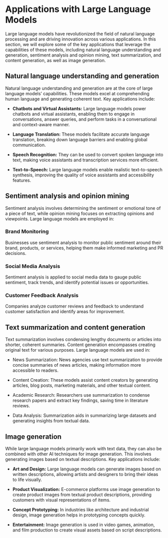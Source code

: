 
# Applications with Large Language Models {-}

Large language models have revolutionized the field of natural language processing and are driving innovation across various applications. In this section, we will explore some of the key applications that leverage the capabilities of these models, including natural language understanding and generation, sentiment analysis and opinion mining, text summarization, and content generation, as well as image generation.

## Natural language understanding and generation {-}

Natural language understanding and generation are at the core of large language models' capabilities. These models excel at comprehending human language and generating coherent text. Key applications include:

-   **Chatbots and Virtual Assistants:** Large language models power chatbots and virtual assistants, enabling them to engage in conversations, answer queries, and perform tasks in a conversational and context-aware manner.

-   **Language Translation:** These models facilitate accurate language translation, breaking down language barriers and enabling global communication.

-   **Speech Recognition:** They can be used to convert spoken language into text, making voice assistants and transcription services more efficient.

-   **Text-to-Speech:** Large language models enable realistic text-to-speech synthesis, improving the quality of voice assistants and accessibility features.

## Sentiment analysis and opinion mining {-}

Sentiment analysis involves determining the sentiment or emotional tone of a piece of text, while opinion mining focuses on extracting opinions and viewpoints. Large language models are employed in:

### Brand Monitoring {-}
Businesses use sentiment analysis to monitor public sentiment around their brand, products, or services, helping them make informed marketing and PR decisions.

### Social Media Analysis {-}

Sentiment analysis is applied to social media data to gauge public sentiment, track trends, and identify potential issues or opportunities.

### Customer Feedback Analysis {-}

Companies analyze customer reviews and feedback to understand customer satisfaction and identify areas for improvement.

## Text summarization and content generation {-}

Text summarization involves condensing lengthy documents or articles into shorter, coherent summaries. Content generation encompasses creating original text for various purposes. Large language models are used in:

-   News Summarization: News agencies use text summarization to provide concise summaries of news articles, making information more accessible to readers.

-   Content Creation: These models assist content creators by generating articles, blog posts, marketing materials, and other textual content.

-   Academic Research: Researchers use summarization to condense research papers and extract key findings, saving time in literature reviews.

-   Data Analysis: Summarization aids in summarizing large datasets and generating insights from textual data.

## Image generation {-}

While large language models primarily work with text data, they can also be combined with other AI techniques for image generation. This involves generating images based on textual descriptions. Key applications include:

-   **Art and Design:** Large language models can generate images based on written descriptions, allowing artists and designers to bring their ideas to life visually.

-   **Product Visualization:** E-commerce platforms use image generation to create product images from textual product descriptions, providing customers with visual representations of items.

-  **Concept Prototyping:** In industries like architecture and industrial design, image generation helps in prototyping concepts quickly.

-   **Entertainment:** Image generation is used in video games, animation, and film production to create visual assets based on script descriptions.
